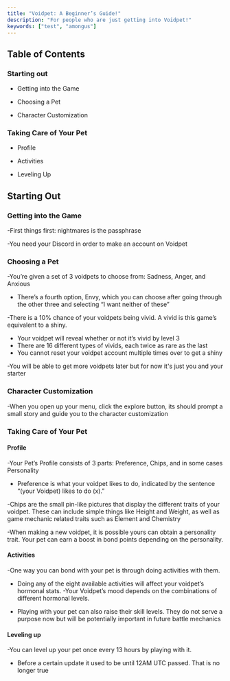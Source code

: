 ```yaml
---
title: "Voidpet: A Beginner’s Guide!"
description: "For people who are just getting into Voidpet!"
keywords: ["test", "amongus"]
---
```

## Table of Contents

### Starting out

- Getting into the Game

- Choosing a Pet

- Character Customization

### Taking Care of Your Pet

- Profile

- Activities 

- Leveling Up

## Starting Out

### Getting into the Game

-First things first: nightmares is the passphrase

-You need your Discord in order to make an account on Voidpet

### Choosing a Pet

-You’re given a set of 3 voidpets to choose from: Sadness, Anger, and Anxious

- There’s a fourth option, Envy, which you can choose after going through the other three and selecting “I want neither of these”

-There is a 10% chance of your voidpets being vivid. A vivid is this game’s equivalent to a shiny. 
- Your voidpet will reveal whether or not it’s vivid by level 3
- There are 16 different types of vivids, each twice as rare as the last
- You cannot reset your voidpet account multiple times over to get a shiny

-You will be able to get more voidpets later but for now it's just you and your starter

### Character Customization

-When you open up your menu, click the explore button, its should prompt a small story and guide you to the character customization 

### Taking Care of Your Pet

#### Profile

-Your Pet’s Profile consists of 3 parts: Preference, Chips, and in some cases Personality

- Preference is what your voidpet likes to do, indicated by the sentence “(your Voidpet) likes to do (x).”

-Chips are the small pin-like pictures that display the different traits of your voidpet. These can include simple things like Height and Weight, as 
well as game mechanic related traits such as Element and Chemistry

-When making a new voidpet, it is possible yours can obtain a personality trait. Your pet can earn a boost in bond points depending on the personality.

#### Activities
-One way you can bond with your pet is through doing activities with them. 

- Doing any of the eight available activities will affect your voidpet’s hormonal stats. 
-Your Voidpet’s mood depends on the combinations of different hormonal levels.

- Playing with your pet can also raise their skill levels. They do not serve a purpose now but will be potentially important in future battle mechanics

#### Leveling up

-You can level up your pet once every 13 hours by playing with it. 

- Before a certain update it used to be until 12AM UTC passed. That is no longer true



